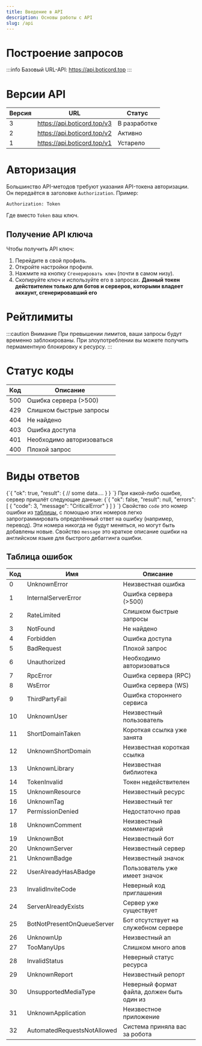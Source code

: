 ```yaml
---
title: Введение в API
description: Основы работы с API
slug: /api
---
```



# Построение запросов

:::info Базовый URL-API:
https://api.boticord.top
:::

# Версии API

| Версия          | URL                                                 | Статус               |
| --------------- | --------------------------------------------------- | -------------------- |
| 3               | https://api.boticord.top/v3                         | В разработке         |
| 2               | https://api.boticord.top/v2                         | Активно              |
| 1               | https://api.boticord.top/v1                         | Устарело             |

# Авторизация

Большинство API-методов требуют указания API-токена авторизации. Он передаётся в заголовке `Authorization`.
Пример:

```
Authorization: Token
```

Где вместо `Token` ваш ключ.

## Получение API ключа

Чтобы получить API ключ:

1.  Перейдите в свой профиль.
2.  Откройте настройки профиля.
3.  Нажмите на кнопку `Сгенерировать ключ` (почти в самом низу).
4.  Скопируйте ключ и используйте его в запросах.
    **Данный токен действителен только для ботов и серверов, которыми владеет аккаунт, сгенерировавший его**

# Рейтлимиты

:::caution Внимание
При превышении лимитов, ваши запросы будут временно заблокированы. При злоупотреблении вы можете получить пермаментную блокировку к ресурсу.
:::

# Статус коды

| Код | Описание                                    |
| --- | ------------------------------------------- |
| 500 | Ошибка сервера (>500)                       |
| 429 | Слишком быстрые запросы                     |
| 404 | Не найдено                                  |
| 403 | Ошибка доступа                              |
| 401 | Необходимо авторизоваться                   |
| 400 | Плохой запрос                               |

# Виды ответов

<Tabs>
    <TabItem value="200" label="Успешный ответ">
        <CodeBlock language='json' showLineNumbers>{`{
  "ok": true,
  "result": {
    // some data....
  }
}
`}
        </CodeBlock>
    </TabItem>
    <TabItem value="50" label="Ошибка 4xx 5xx">
        При какой-либо ошибке, сервер пришлёт следующие данные:
        <CodeBlock language='json' showLineNumbers>{`{
  "ok": false,
  "result": null,
  "errors": [
    {
      "code": 3,
      "message": "CriticalError"
    }
  ]
}
              `}
        </CodeBlock>
        Свойство <code>code</code> это номер ошибки из <a href={'#таблица-ошибок'}>таблицы</a>, с помощью этих номеров
        легко запрограммировать определённый ответ на ошибку (например, перевод). Эти номера никогда не будут меняться,
        но могут быть добавлены новые.
        Свойство <code>message</code> это краткое описание ошибки на английском языке для быстрого дебаггинга ошибки.
    </TabItem>
</Tabs>

## Таблица ошибок

| Код      | Имя                                                | Описание                                                                                |
| -------- | -------------------------------------------------- | --------------------------------------------------------------------------------------- |
| 0        | UnknownError                                       | Неизвестная ошибка                                                                      |
| 1        | InternalServerError                                | Ошибка сервера (>500)                                                                   |
| 2        | RateLimited                                        | Слишком быстрые запросы                                                                 |
| 3        | NotFound                                           | Не найдено                                                                              |
| 4        | Forbidden                                          | Ошибка доступа                                                                          |
| 5        | BadRequest                                         | Плохой запрос                                                                           |
| 6        | Unauthorized                                       | Необходимо авторизоваться                                                               |
| 7        | RpcError                                           | Ошибка сервера (RPC)                                                                    |
| 8        | WsError                                            | Ошибка сервера (WS)                                                                     |
| 9        | ThirdPartyFail                                     | Ошибка стороннего сервиса                                                               |
| 10       | UnknownUser                                        | Неизвестный пользователь                                                                |
| 11       | ShortDomainTaken                                   | Короткая ссылка уже занята                                                              |
| 12       | UnknownShortDomain                                 | Неизвестная короткая ссылка                                                             |
| 13       | UnknownLibrary                                     | Неизвестная библиотека                                                                  |
| 14       | TokenInvalid                                       | Токен недействителен                                                                    |
| 15       | UnknownResource                                    | Неизвестный ресурс                                                                      |
| 16       | UnknownTag                                         | Неизвестный тег                                                                         |
| 17       | PermissionDenied                                   | Недостаточно прав                                                                       |
| 18       | UnknownComment                                     | Неизвестный комментарий                                                                 |
| 19       | UnknownBot                                         | Неизвестный бот                                                                         |
| 20       | UnknownServer                                      | Неизвестный сервер                                                                      |
| 21       | UnknownBadge                                       | Неизвестный значок                                                                      |
| 22       | UserAlreadyHasABadge                               | Пользователь уже имеет значок                                                           |
| 23       | InvalidInviteCode                                  | Неверный код приглашения                                                                |
| 24       | ServerAlreadyExists                                | Сервер уже существует                                                                   |
| 25       | BotNotPresentOnQueueServer                         | Бот отсутствует на служебном сервере                                                    |
| 26       | UnknownUp                                          | Неизвестный ап                                                                          |
| 27       | TooManyUps                                         | Слишком много апов                                                                      |
| 28       | InvalidStatus                                      | Неверный статус ресурса                                                                 |
| 29       | UnknownReport                                      | Неизвестный репорт                                                                      |
| 30       | UnsupportedMediaType                               | Неверный формат файла, должен быть один из                                              |
| 31       | UnknownApplication                                 | Неизвестное приложение                                                                  |
| 32       | AutomatedRequestsNotAllowed                        | Система приняла вас за робота                                                           |
